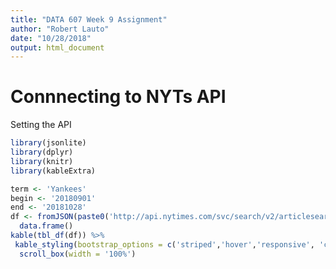 ```yaml
---
title: "DATA 607 Week 9 Assignment"
author: "Robert Lauto"
date: "10/28/2018"
output: html_document
---
```


# Connnecting to NYTs API
Setting the API
```r
library(jsonlite)
library(dplyr)
library(knitr)
library(kableExtra)

```

```r
term <- 'Yankees'
begin <- '20180901'
end <- '20181028'
df <- fromJSON(paste0('http://api.nytimes.com/svc/search/v2/articlesearch.json?q=',term,'&begin_date=',begin,'&end_date=',end,'&facet_filter=true&api-key=',Sys.getenv('NYT_KEY')), flatten = TRUE) %>% 
  data.frame()
kable(tbl_df(df)) %>% 
 kable_styling(bootstrap_options = c('striped','hover','responsive', 'condensed', full_width = F)) %>% 
  scroll_box(width = '100%')
```
